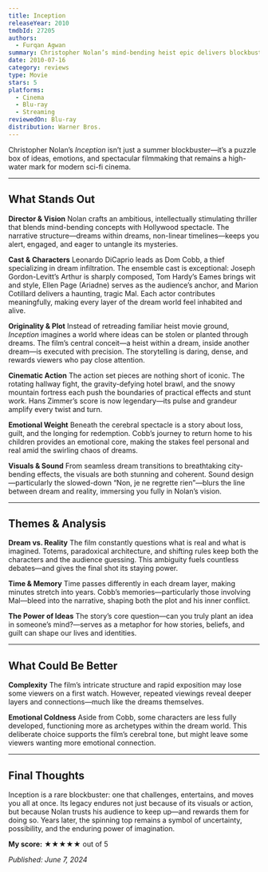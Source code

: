 ```yaml
---
title: Inception
releaseYear: 2010
tmdbId: 27205
authors:
  - Furqan Agwan
summary: Christopher Nolan’s mind-bending heist epic delivers blockbuster action, brainy storytelling, and emotional depth. A modern sci-fi classic that rewards every rewatch.
date: 2010-07-16
category: reviews
type: Movie
stars: 5
platforms:
  - Cinema
  - Blu-ray
  - Streaming
reviewedOn: Blu-ray
distribution: Warner Bros.
---
```


Christopher Nolan’s _Inception_ isn’t just a summer blockbuster—it’s a puzzle box of ideas, emotions, and spectacular filmmaking that remains a high-water mark for modern sci-fi cinema.

---

## What Stands Out

**Director & Vision**
Nolan crafts an ambitious, intellectually stimulating thriller that blends mind-bending concepts with Hollywood spectacle. The narrative structure—dreams within dreams, non-linear timelines—keeps you alert, engaged, and eager to untangle its mysteries.

**Cast & Characters**
Leonardo DiCaprio leads as Dom Cobb, a thief specializing in dream infiltration. The ensemble cast is exceptional: Joseph Gordon-Levitt’s Arthur is sharply composed, Tom Hardy’s Eames brings wit and style, Ellen Page (Ariadne) serves as the audience’s anchor, and Marion Cotillard delivers a haunting, tragic Mal. Each actor contributes meaningfully, making every layer of the dream world feel inhabited and alive.

**Originality & Plot**
Instead of retreading familiar heist movie ground, _Inception_ imagines a world where ideas can be stolen or planted through dreams. The film’s central conceit—a heist within a dream, inside another dream—is executed with precision. The storytelling is daring, dense, and rewards viewers who pay close attention.

**Cinematic Action**
The action set pieces are nothing short of iconic. The rotating hallway fight, the gravity-defying hotel brawl, and the snowy mountain fortress each push the boundaries of practical effects and stunt work. Hans Zimmer’s score is now legendary—its pulse and grandeur amplify every twist and turn.

**Emotional Weight**
Beneath the cerebral spectacle is a story about loss, guilt, and the longing for redemption. Cobb’s journey to return home to his children provides an emotional core, making the stakes feel personal and real amid the swirling chaos of dreams.

**Visuals & Sound**
From seamless dream transitions to breathtaking city-bending effects, the visuals are both stunning and coherent. Sound design—particularly the slowed-down “Non, je ne regrette rien”—blurs the line between dream and reality, immersing you fully in Nolan’s vision.

---

## Themes & Analysis

**Dream vs. Reality**
The film constantly questions what is real and what is imagined. Totems, paradoxical architecture, and shifting rules keep both the characters and the audience guessing. This ambiguity fuels countless debates—and gives the final shot its staying power.

**Time & Memory**
Time passes differently in each dream layer, making minutes stretch into years. Cobb’s memories—particularly those involving Mal—bleed into the narrative, shaping both the plot and his inner conflict.

**The Power of Ideas**
The story’s core question—can you truly plant an idea in someone’s mind?—serves as a metaphor for how stories, beliefs, and guilt can shape our lives and identities.

---

## What Could Be Better

**Complexity**
The film’s intricate structure and rapid exposition may lose some viewers on a first watch. However, repeated viewings reveal deeper layers and connections—much like the dreams themselves.

**Emotional Coldness**
Aside from Cobb, some characters are less fully developed, functioning more as archetypes within the dream world. This deliberate choice supports the film’s cerebral tone, but might leave some viewers wanting more emotional connection.

---

## Final Thoughts

Inception is a rare blockbuster: one that challenges, entertains, and moves you all at once. Its legacy endures not just because of its visuals or action, but because Nolan trusts his audience to keep up—and rewards them for doing so. Years later, the spinning top remains a symbol of uncertainty, possibility, and the enduring power of imagination.

**My score:** ★★★★★ out of 5

_Published: June 7, 2024_
